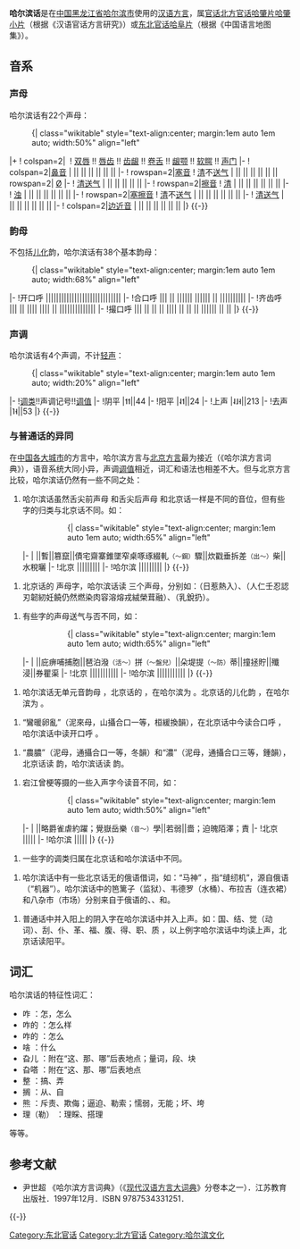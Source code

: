 {{Infobox Language
|name= 哈尔滨话
|nativename=
|states= [[中国|中国]][[黑龙江省|黑龙江省]][[哈尔滨市|哈尔滨市]]
|region=
|speakers= —
|rank=
|familycolor= 漢藏語系
|fam1= [[漢藏語系|漢藏語系]]
|fam2= [[漢語|漢語]]
|fam3= [[官話|官話]]
|fam4= [[東北官話|東北官話]]
|fam5= [[哈阜片|哈阜片]]
|nation= 無
|agency= 無
|iso1= zh| iso2b= chi| iso2t= zho| iso3=cmn }}

'''哈尔滨话'''是在[[中国|中国]][[黑龙江省|黑龙江省]][[哈尔滨市|哈尔滨市]]使用的[[汉语方言|汉语方言]]，属[[官话|官话]][[北方官话|北方官话]][[哈肇片|哈肇片]][[哈肇小片|哈肇小片]]（根据《汉语官话方言研究》）或[[东北官话|东北官话]][[哈阜片|哈阜片]]（根据《中国语言地图集》）。

==音系==
===声母===
哈尔滨话有22个声母：

:{| class="wikitable" style="text-align:center; margin:1em auto 1em auto; width:50%" align="left"
|+ 
! colspan=2| 
! [[双唇音|双唇]] !! [[唇齿音|唇齿]] !! [[齿龈音|齿龈]] !! [[卷舌音|卷舌]] !! [[龈颚音|龈颚]] !! [[软腭音|软腭]] !! [[声门音|声门]]
|-
! colspan=2|[[鼻音_(辅音)|鼻音]]
| {{IPA|[[双唇鼻音|/m/]]}} || || {{IPA|[[齿龈鼻音|/n/]]}} || || || ||
|-
! rowspan=2|[[塞音|塞音]]
! [[清音|清]]不[[送气|送气]]
| {{IPA|[[清双唇塞音|/p/]]}} || || {{IPA|[[清齿龈塞音|/t/]]}} || || || {{IPA|[[清软颚塞音|/k/]]}} || rowspan=2| [[零声母|Ø]]
|-
! [[清音|清]][[送气|送气]]
| {{IPA|[[清双唇塞音|/pʰ/]]}} || || {{IPA|[[清齿龈塞音|/tʰ/]]}} || || || {{IPA|[[清软颚塞音|/kʰ/]]}}
|-
! rowspan=2|[[擦音|擦音]]
! [[清音|清]]
| || {{IPA|[[清唇齿擦音|/f/]]}} || {{IPA|[[清齿龈擦音|/s/]]}} || {{IPA|[[清龈后擦音|/ʂ/]]}} || {{IPA|[[清龈颚擦音|/ɕ/]]}} || {{IPA|[[清软颚擦音|/x/]]}} || 
|-
! [[浊音|浊]]
| || || || {{IPA|[[浊龈后擦音|/ʐ/]]}} || || || 
|-
! rowspan=2|[[塞擦音|塞擦音]]
! [[清音|清]]不[[送气|送气]]
| || || {{IPA|[[清齿龈塞擦音|/t͡s/]]}} || {{IPA|[[清龈后塞擦音|/ʈ͡ʂ/]]}} || {{IPA|[[清龈颚塞擦音|/t͡ɕ/]]}} || ||
|-
! [[清音|清]][[送气|送气]]
| || || {{IPA|[[清齿龈塞擦音|/t͡sʰ/]]}} || {{IPA|[[清龈后塞擦音|/ʈ͡ʂʰ/]]}} || {{IPA|[[清龈颚塞擦音|/t͡ɕʰ/]]}} || ||
|-
! colspan=2|[[边音|边]][[近音|近音]]
| || || {{IPA|[[齿龈边近音|/l/]]}} || || || ||
|}
{{-}}

===韵母===
不包括[[儿化|儿化]]韵，哈尔滨话有38个基本韵母：

:{| class="wikitable" style="text-align:center; margin:1em auto 1em auto; width:68%" align="left"
|-
!开口呼
|{{IPA|/ɿ/}}||{{IPA|/ʅ/}}||{{IPA|/ɚ/}}||{{IPA|/a/}}||{{IPA|/ɤ/}}||{{IPA|/ɛ/}}||{{IPA|/ai/}}||{{IPA|/ei/}}||{{IPA|/au/}}||{{IPA|/ou/}}||{{IPA|/an/}}||{{IPA|/ən/}}||{{IPA|/aŋ/}}||{{IPA|/əŋ/}}||
|-
!合口呼
|{{IPA|/u/}}|| || ||{{IPA|/ua/}}||{{IPA|/uo/}}|| ||{{IPA|/uai/}}||{{IPA|/uei/}}|| || ||{{IPA|/uan/}}||{{IPA|/uən/}}||{{IPA|/uaŋ/}}||{{IPA|/uəŋ/}}||{{IPA|/uŋ/}}
|-
!齐齿呼
|{{IPA|/i/}}|| || ||{{IPA|/ia/}}|| ||{{IPA|/iɛ/}}|| || ||{{IPA|/iau/}}||{{IPA|/iou/}}||{{IPA|/ian/}}||{{IPA|/in/}}||{{IPA|/iaŋ/}}||{{IPA|/iŋ/}}||
|-
!撮口呼
|{{IPA|/y/}}|| || || || ||{{IPA|/yɛ/}}|| || || || ||{{IPA|/yan/}}||{{IPA|/yn/}}|| || ||{{IPA|/yŋ/}}
|}
{{-}}

===声调===
哈尔滨话有4个声调，不计[[轻声|轻声]]：

:{| class="wikitable" style="text-align:center; margin:1em auto 1em auto; width:20%" align="left"
|-
![[四声|调类]]!!声调记号!![[调值|调值]]
|-
!阴平
|˦˦||44
|-
!阳平
|˨˦||24
|-
!上声
|˨˩˧||213
|-
!去声
|˥˧||53
|}
{{-}}

===与普通话的异同===
在[[中国大城市|中国各大城市]]的方言中，哈尔滨方言与[[北京话|北京方言]]最为接近（《哈尔滨方言词典》），语音系统大同小异，声调[[调值|调值]]相近，词汇和语法也相差不大。但与北京方言比较，哈尔滨话仍然有一些不同之处：
<ol><li value="1">哈尔滨话虽然舌尖前声母 {{IPA|/ʦ, ʦʰ, s/}} 和舌尖后声母 {{IPA|/ʈ͡ʂ, ʈ͡ʂʰ, ʂ/}} 和北京话一样是不同的音位，但有些字的归类与北京话不同。如：

::{| class="wikitable" style="text-align:center; margin:1em auto 1em auto; width:65%" align="left"
|-
| ||暫||篡竄||債宅齋寨錐墜窄桌啄琢綴軋<small>（～鋼）</small>驟||炊戳垂拆差<small>（出～）</small>柴||水稅曬
|-
!北京
|{{IPA|/ʦ-/}}||{{IPA|/ʦʰ-/}}||{{IPA|/ʈ͡ʂ-/}}||{{IPA|/ʈ͡ʂʰ-/}}||{{IPA|/ʂ-/}}
|-
!哈尔滨
|{{IPA|/ʈ͡ʂ-/}}||{{IPA|/ʈ͡ʂʰ-/}}||{{IPA|/ʦ-/}}||{{IPA|/ʦʰ-/}}||{{IPA|/s-/}}
|}
{{-}}

</ol></li>
<ol><li value="2">北京话的 {{IPA|/ʐ/}} 声母字，哈尔滨话读 {{IPA|/ʐ, j, l/}} 三个声母，分别如：{{IPA|/ʐ/}}（日惹熱入）、{{IPA|/j/}}（人仁壬忍認刃韌紉妊饒仍然燃染肉容溶熔戎絨榮茸融）、{{IPA|/l/}}（乳銳扔）。</li></ol>
<ol><li value="3">有些字的声母送气与否不同，如：

::{| class="wikitable" style="text-align:center; margin:1em auto 1em auto; width:65%" align="left"
|-
| ||庇痹哺捕胞||琶泊潑<small>（活～）</small>拼<small>（～盤兒）</small>||朵堤提<small>（～防）</small>蒂||撞拯貯||殲浸||券瞿渠
|-
!北京
|{{IPA|/p-/}}||{{IPA|/pʰ-/}}||{{IPA|/t-/}}||{{IPA|/ʈ͡ʂ-/}}||{{IPA|/ʨ-/}}||{{IPA|/ʨʰ-/}}
|-
!哈尔滨
|{{IPA|/pʰ-/}}||{{IPA|/p-/}}||{{IPA|/tʰ-/}}||{{IPA|/ʈ͡ʂʰ-/}}||{{IPA|/ʨʰ-/}}||{{IPA|/ʨ-/}}
|}
{{-}}

</li></ol>
<ol><li value="4">哈尔滨话无单元音韵母 {{IPA|/o/}}，北京话的 {{IPA|/po, pʰo, mo, fo/}}，在哈尔滨为 {{IPA|/pɤ, pʰɤ, mɤ, fɤ/}}。北京话的儿化韵 {{IPA|/oɻ/}}，在哈尔滨为 {{IPA|/ɤɻ/}}。</li></ol>
<ol><li value="5">“鸞暖卵亂”（泥來母，山攝合口一等，桓緩換韻），在北京话中今读合口呼 {{IPA|/uan/}}，哈尔滨话中读开口呼 {{IPA|/an/}}。</li></ol>
<ol><li value="6">“農膿”（泥母，通攝合口一等，冬韻）和“濃”（泥母，通攝合口三等，鍾韻），北京话读 {{IPA|/uŋ/}} 韵，哈尔滨话读 {{IPA|/əŋ/}} 韵。</li></ol>
<ol><li value="7">宕江曾梗等摄的一些入声字今读音不同，如：

::{| class="wikitable" style="text-align:center; margin:1em auto 1em auto; width:50%" align="left"
|-
| ||略爵雀虐約躍；覺嶽岳樂<small>（音～）</small>學||若弱||嗇；迫魄陌澤；責
|-
!北京
|{{IPA|/-yɛ/}}||{{IPA|/-uo/}}||{{IPA|/-ɤ/}}
|-
!哈尔滨
|{{IPA|/-iau/}}||{{IPA|/-iau/}}||{{IPA|/-ai/}}
|}
{{-}}

</li></ol>
<ol><li value="8">一些字的调类归属在北京话和哈尔滨话中不同。</li></ol>
<ol><li value="9">哈尔滨话中有一些北京话无的俄语借词，如：“马神” {{IPA|/ma<sup>213-21</sup> ʂən<sup>24</sup>/}}，指“缝纫机”，源自俄语 {{lang|ru|маши́на}}（“机器”）。哈尔滨话中的笆篱子（监狱）、韦德罗（水桶）、布拉吉（连衣裙）和八杂市（市场）分别来自于俄语的{{lang|ru|полиция}}、{{lang|ru|ведро}}、{{lang|ru|платье}}和{{lang|ru|базар}}。
</li></ol>
<ol><li value="10"> 普通话中并入阳上的阴入字在哈尔滨话中并入上声。如：国、结、觉（动词）、刮、仆、革、福、腹、得、职、质 ，以上例字哈尔滨话中均读上声，北京话读阳平。</li></ol>

==词汇==
哈尔滨话的特征性词汇：
*咋 {{IPA|/ʦa<sup>213</sup>/}}：怎，怎么
*咋的 {{IPA|/ʦa<sup>213-21</sup> ti<sup>53</sup>/}}：怎么样
*咋的 {{IPA|/ʦa<sup>213</sup> di<sup>0</sup>/}}：怎么
*啥 {{IPA|/ʂa<sup>24</sup>/}}：什么
*旮儿 {{IPA|/kaɻ<sup>44</sup>/}}：附在“这、那、哪”后表地点；量词，段、块
*旮嗒 {{IPA|/ka<sup>44</sup> da<sup>0</sup>/}}：附在“这、那、哪”后表地点
*整 {{IPA|/ʈ͡ʂəŋ<sup>213</sup>/}}：搞、弄
*搁 {{IPA|/kɤ<sup>213</sup>/}}：从、自
*熊 {{IPA|/ɕyŋ<sup>24</sup>/}}：斥责、欺侮；逼迫、勒索；懦弱，无能；坏、垮
*理（勒） {{IPA|/lei<sup>44</sup>/}}：理睬、搭理

等等。

== 参考文献 ==
* 尹世超 《哈尔滨方言词典》（《[[现代汉语方言大词典|现代汉语方言大词典]]》分卷本之一）．江苏教育出版社．1997年12月．ISBN 9787534331251．

{{-}}
{{官話}}
{{Heilongjiang topics}}
[[Category:东北官话|Category:东北官话]]
[[Category:北方官话|Category:北方官话]]
[[Category:哈尔滨文化|Category:哈尔滨文化]]